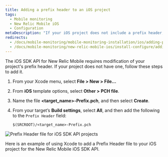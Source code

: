 ```yaml
---
title: Adding a prefix header to an iOS project
tags:
  - Mobile monitoring
  - New Relic Mobile iOS
  - Configuration
metaDescription: "If your iOS project does not include a prefix header, follow these steps to add one for New Relic Mobile's iOS SDK API."
redirects:
  - /docs/mobile-monitoring/mobile-monitoring-installation/ios/adding-prefix-header-ios-project
  - /docs/mobile-monitoring/new-relic-mobile-ios/install-configure/adding-prefix-header-ios-project
---
```


The iOS SDK API for New Relic Mobile requires modification of your project's prefix header. If your project does not have one, follow these steps to add it.

1. From your Xcode menu, select **File > New > File...**
2. From **iOS** template options, select **Other > PCH file**.
3. Name the file **&lt;target_name>-Prefix.pch**, and then select **Create**.
4. From your target’s **Build settings**, select **All**, and then add the following to the `Prefix Header` field:

   ```
   $(SRCROOT)/<target_name>-Prefix.pch
   ```

![Prefix Header file for iOS SDK API projects](./images/screen-ios-sdk-api-prefix-header.png "Prefix Header file for iOS SDK API projects")

<figcaption>
  Here is an example of using Xcode to add a Prefix Header file to your iOS project for the New Relic Mobile iOS SDK API.
</figcaption>
